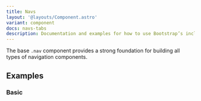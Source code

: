 ```yaml
---
title: Navs
layout: '@layouts/Component.astro'
variant: component
docs: navs-tabs
description: Documentation and examples for how to use Bootstrap’s included navigation components.
---
```


The base `.nav` component provides a strong foundation for building all types of navigation components. 

## Examples

### Basic

<Example>
  <Basic slot="component" />
  <Fragment slot="code" set:html={rawBasic} />
</Example>

